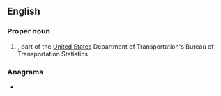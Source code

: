 ==English==

===Proper noun===
{{en-proper noun}}

# {{lb|en|transport}} {{init of|lang=en|{{w|National Transportation Library}}|nodot=1}}, part of the [[United States]] Department of Transportation's Bureau of Transportation Statistics.

===Anagrams===
* {{anagrams|en|a=lnt|LNT|TLN|tln}}